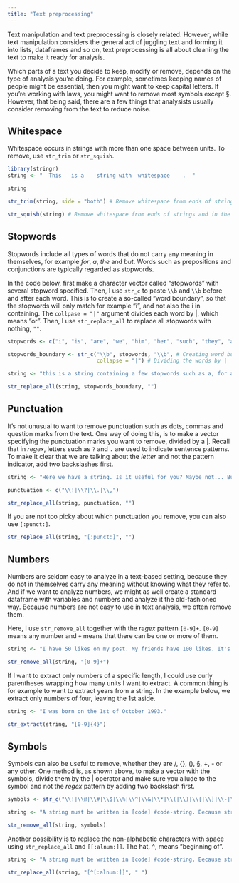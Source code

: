 ```yaml
---
title: "Text preprocessing"
---
```


Text manipulation and text preprocessing is closely related. However, while text manipulation considers the general act of juggling text and forming it into lists, dataframes and so on, text preprocessing is all about cleaning the text to make it ready for analysis.


Which parts of a text you decide to keep, modify or remove, depends on the type of analysis you're doing. For example, sometimes keeping names of people might be essential, then you might want to keep capital letters. If you're working with laws, you might want to remove most symbols except §. However, that being said, there are a few things that analysists usually consider removing from the text to reduce noise.

## Whitespace

Whitespace occurs in strings with more than one space between units. To remove, use `str_trim` or `str_squish`.

```r
library(stringr)
string <- "  This   is a    string with  whitespace    .  "

string

str_trim(string, side = "both") # Remove whitespace from ends of strings

str_squish(string) # Remove whitespace from ends of strings and in the middle

```

## Stopwords

Stopwords include all types of words that do not carry any meaning in themselves, for example *for*, *a*, *the* and *but*. Words such as prepositions and conjunctions are typically regarded as stopwords. 

In the code below, first make a character vector called "stopwords" with several stopword specified. Then, I use `str_c` to paste `\\b` and `\\b` before and after each word. This is to create a so-called "word boundary", so that the stopwords will only match for example "i", and not also the i in containing. The `collpase = "|"` argument divides each word by |, which means "or". Then, I use `str_replace_all` to replace all stopwords with nothing, `""`.  

```r

stopwords <- c("i", "is", "are", "we", "him", "her", "such", "they", "and", "a", "for", "be", "as", "will", "to", "your", "our", "these", "this")

stopwords_boundary <- str_c("\\b", stopwords, "\\b", # Creating word boundaries by adding \\b in front and behind each word
                            collapse = "|") # Dividing the words by |

string <- "this is a string containing a few stopwords such as a, for and i, and to our common benefit, these will be removed"

str_replace_all(string, stopwords_boundary, "")

```

## Punctuation

It's not unusual to want to remove punctuation such as dots, commas and question marks from the text. One way of doing this, is to make a vector specifying the punctuation marks you want to remove, divided by a |. Recall that in *regex*, letters such as `?` and `.` are used to indicate sentence patterns. To make it clear that we are talking about the *letter* and not the pattern indicator, add two backslashes first.

```r

string <- "Here we have a string. Is it useful for you? Maybe not... But! With time, it might be."

punctuation <- c("\\!|\\?|\\.|\\,")

str_replace_all(string, punctuation, "")

```

If you are not too picky about which punctuation you remove, you can also use `[:punct:]`.

```r

str_replace_all(string, "[:punct:]", "")

```


## Numbers

Numbers are seldom easy to analyze in a text-based setting, because they do not in themselves carry any meaning without knowing what they refer to. And if we want to analyze numbers, we might as well create a standard dataframe with variables and numbers and analyze it the old-fashioned way. Because numbers are not easy to use in text analysis, we often remove them. 

Here, I use `str_remove_all` together with the *regex* pattern `[0-9]+`. `[0-9]` means any number and `+` means that there can be one or more of them. 

```r

string <- "I have 50 likes on my post. My friends have 100 likes. It's not fair. I want 1000000 likes!"

str_remove_all(string, "[0-9]+")

```

If I want to extract only numbers of a specific length, I could use curly parentheses wrapping how many units I want to extract. A common thing is for example to want to extract years from a string. In the example below, we extract only numbers of four, leaving the 1st aside.

```r

string <- "I was born on the 1st of October 1993."

str_extract(string, "[0-9]{4}")

```


## Symbols

Symbols can also be useful to remove, whether they are /, {}, (), §, +, - or any other. One method is, as shown above, to make a vector with the symbols, divide them by the | operator and make sure you allude to the symbol and not the *regex* pattern by adding two backslash first.

```r

symbols <- str_c("\\!|\\@|\\#|\\$|\\%|\\^|\\&|\\*|\\(|\\)|\\{|\\}|\\-|\\=|\\_|\\+|\\:|\\|\\<|\\>|\\?|\\,|\\.|\\/|\\;|\\'|\\[|\\]|\\-=")

string <- "A string must be written in [code] #code-string. Because string - code = just normal text & that, we can simply just read_"

str_remove_all(string, symbols)

```


Another possibility is to replace the non-alphabetic characters with space using `str_replace_all` and `[[:alnum:]]`. The hat, `^`, means "beginning of".

```r

string <- "A string must be written in [code] #code-string. Because string - code = just normal text & that, we can simply just read_"

str_replace_all(string, "[^[:alnum:]]", " ")

```   